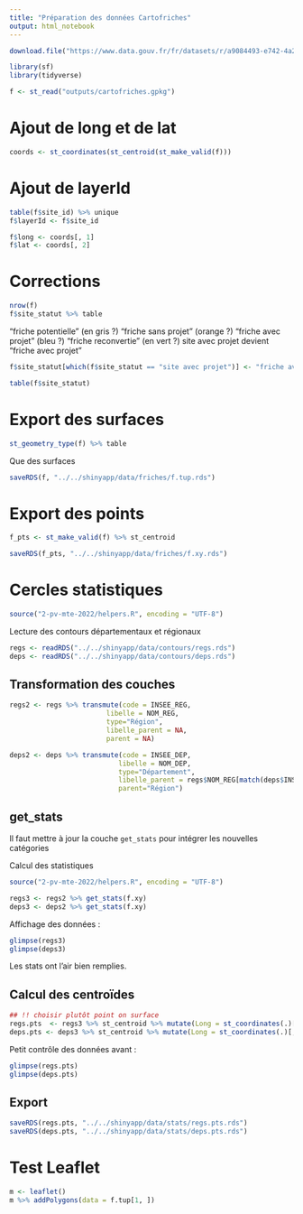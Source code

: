 ```yaml
---
title: "Préparation des données Cartofriches"
output: html_notebook
---
```


```r
download.file("https://www.data.gouv.fr/fr/datasets/r/a9084493-e742-4a2f-890b-0ebc803098df", "outputs/cartofriches.gpkg", mode = "wb")
```

```r
library(sf)
library(tidyverse)
```

```r
f <- st_read("outputs/cartofriches.gpkg")
```
# Ajout de long et de lat
```r
coords <- st_coordinates(st_centroid(st_make_valid(f)))
```

# Ajout de layerId
```r
table(f$site_id) %>% unique
f$layerId <- f$site_id
```


```r
f$long <- coords[, 1] 
f$lat <- coords[, 2] 
```


# Corrections
```r
nrow(f)
f$site_statut %>% table
```

"friche potentielle" (en gris ?)
"friche sans projet" (orange ?)
"friche avec projet" (bleu ?)
"friche reconvertie" (en vert ?)
site avec projet devient "friche avec projet"

```r
f$site_statut[which(f$site_statut == "site avec projet")] <- "friche avec projet"
```

```r
table(f$site_statut)
```

# Export des surfaces
```r
st_geometry_type(f) %>% table
```
Que des surfaces

```r
saveRDS(f, "../../shinyapp/data/friches/f.tup.rds")
```

# Export des points
```r
f_pts <- st_make_valid(f) %>% st_centroid
```

```r
saveRDS(f_pts, "../../shinyapp/data/friches/f.xy.rds")
```

# Cercles statistiques
```r
source("2-pv-mte-2022/helpers.R", encoding = "UTF-8")
```

Lecture des contours départementaux et régionaux
```r
regs <- readRDS("../../shinyapp/data/contours/regs.rds")
deps <- readRDS("../../shinyapp/data/contours/deps.rds")
```

## Transformation des couches
```r
regs2 <- regs %>% transmute(code = INSEE_REG,
                        libelle = NOM_REG,
                        type="Région",
                        libelle_parent = NA,
                        parent = NA)

deps2 <- deps %>% transmute(code = INSEE_DEP, 
                           libelle = NOM_DEP,
                           type="Département",
                           libelle_parent = regs$NOM_REG[match(deps$INSEE_REG, regs$INSEE_REG)],
                           parent="Région")
```

## get_stats
Il faut mettre à jour la couche `get_stats` pour intégrer les nouvelles catégories

Calcul des statistiques
```r
source("2-pv-mte-2022/helpers.R", encoding = "UTF-8")

regs3 <- regs2 %>% get_stats(f.xy)
deps3 <- deps2 %>% get_stats(f.xy)
```

Affichage des données :
```r
glimpse(regs3)
glimpse(deps3)
```
Les stats ont l'air bien remplies.

## Calcul des centroïdes
```r
## !! choisir plutôt point on surface
regs.pts  <- regs3 %>% st_centroid %>% mutate(Long = st_coordinates(.)[, 1], Lat = st_coordinates(.)[, 2])
deps.pts <- deps3 %>% st_centroid %>% mutate(Long = st_coordinates(.)[, 1], Lat = st_coordinates(.)[, 2])
```

Petit contrôle des données avant :
```r
glimpse(regs.pts)
glimpse(deps.pts)
```

## Export
```r
saveRDS(regs.pts, "../../shinyapp/data/stats/regs.pts.rds")
saveRDS(deps.pts, "../../shinyapp/data/stats/deps.pts.rds")
```

# Test Leaflet
```r
m <- leaflet()
m %>% addPolygons(data = f.tup[1, ])
```

